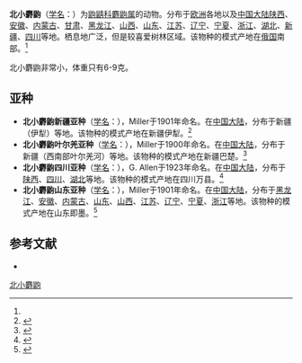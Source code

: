{{Speciesbox
| name = 北小麝鼩
| status = LC
| status_system = iucn3.1
| status_ref = <ref name=iucn>{{IUCN2006 | assessors = Hutterer, R., Amori, G., Kryštufek, B., Yigit, N., Mitsain, G. & Muñoz, L.J.P. | year = 2008 | id = 29656 | title = Crocidura suaveolens | downloaded = 2009-06-12}}</ref>
| image = Gartenspitzmaus.jpg
| image_width = 240px
| genus = Crocidura
| species = suaveolens
| authority = (Pallas, 1811)<ref name='id69'>{{cite web| url =http://www.bioinfo.cn/db05/BjdwSpecies.php?action=view&id=69| title =北小麝鼩| work =《中国动物物种编目数据库》| publisher =中国科学院微生物研究所| author =中国科学院动物研究所| accessdate =2009-03-27| deadurl =yes| archiveurl =https://web.archive.org/web/20160305010610/http://www.bioinfo.cn/db05/BjdwSpecies.php?action=view&id=69| archivedate =2016-03-05}}</ref>
|range_map =Crocidura suaveolens distribution.jpg
|range_map_caption = 北小麝鼩分布于红色地区
}}

'''北小麝鼩'''（[[学名|学名]]：{{lang|la|''Crocidura suaveolens''}}）为[[鼩鼱科|鼩鼱科]][[麝鼩属|麝鼩属]]的动物。分布于[[欧洲|欧洲]]各地以及[[中国大陆|中国大陆]][[陕西|陕西]]、[[安徽|安徽]]、[[内蒙古|内蒙古]]、[[甘肃|甘肃]]、[[黑龙江|黑龙江]]、[[山西|山西]]、[[山东|山东]]、[[江苏|江苏]]、[[辽宁|辽宁]]、[[宁夏|宁夏]]、[[浙江|浙江]]、[[湖北|湖北]]、[[新疆|新疆]]、[[四川|四川]]等地。栖息地广泛，但是较喜爱树林区域。该物种的模式产地在[[俄国|俄国]]南部。<ref name='id69'/>

北小麝鼩非常小，体重只有6-9克。
== 亚种 ==
* '''北小麝鼩新疆亚种'''（[[学名|学名]]：{{lang|la|''Crocidura suaveolens ilensis''}}），Miller于1901年命名。在[[中国大陆|中国大陆]]，分布于新疆（伊犁）等地。该物种的模式产地在新疆伊犁。<ref name='id70'>{{cite web| url =http://www.bioinfo.cn/db05/BjdwSpecies.php?action=view&id=70| title =北小麝鼩新疆亚种| work =《中国动物物种编目数据库》| publisher =中国科学院微生物研究所| author =中国科学院动物研究所| accessdate =2009-03-27| deadurl =yes| archiveurl =https://web.archive.org/web/20160305070223/http://www.bioinfo.cn/db05/BjdwSpecies.php?action=view&id=70| archivedate =2016-03-05}}</ref>
* '''北小麝鼩叶尔羌亚种'''（[[学名|学名]]：{{lang|la|''Crocidura suaveolens lignicolor''}}），Miller于1900年命名。在[[中国大陆|中国大陆]]，分布于新疆（西南部叶尔羌河）等地。该物种的模式产地在新疆巴楚。<ref name='id71'>{{cite web| url =http://www.bioinfo.cn/db05/BjdwSpecies.php?action=view&id=71| title =北小麝鼩叶尔羌亚种| work =《中国动物物种编目数据库》| publisher =中国科学院微生物研究所| author =中国科学院动物研究所| accessdate =2009-03-27| deadurl =yes| archiveurl =https://web.archive.org/web/20160305001805/http://www.bioinfo.cn/db05/BjdwSpecies.php?action=view&id=71| archivedate =2016-03-05}}</ref>
* '''北小麝鼩四川亚种'''（[[学名|学名]]：{{lang|la|''Crocidura suaveolens phaeopus''}}），G. Allen于1923年命名。在[[中国大陆|中国大陆]]，分布于[[陕西|陕西]]、[[四川|四川]]、[[湖北|湖北]]等地。该物种的模式产地在四川万县。<ref name='id72'>{{cite web| url =http://www.bioinfo.cn/db05/BjdwSpecies.php?action=view&id=72| title =北小麝鼩四川亚种| work =《中国动物物种编目数据库》| publisher =中国科学院微生物研究所| author =中国科学院动物研究所| accessdate =2009-03-27| deadurl =yes| archiveurl =https://web.archive.org/web/20160305052943/http://www.bioinfo.cn/db05/BjdwSpecies.php?action=view&id=72| archivedate =2016-03-05}}</ref>
* '''北小麝鼩山东亚种'''（[[学名|学名]]：{{lang|la|''Crocidura suaveolens shantungensis''}}），Miller于1901年命名。在[[中国大陆|中国大陆]]，分布于[[黑龙江|黑龙江]]、[[安徽|安徽]]、[[内蒙古|内蒙古]]、[[山东|山东]]、[[山西|山西]]、[[江苏|江苏]]、[[辽宁|辽宁]]、[[宁夏|宁夏]]、[[浙江|浙江]]等地。该物种的模式产地在山东即墨。<ref name='id73'>{{cite web| url =http://www.bioinfo.cn/db05/BjdwSpecies.php?action=view&id=73| title =北小麝鼩山东亚种| work =《中国动物物种编目数据库》| publisher =中国科学院微生物研究所| author =中国科学院动物研究所| accessdate =2009-03-27| deadurl =yes| archiveurl =https://web.archive.org/web/20160305045850/http://www.bioinfo.cn/db05/BjdwSpecies.php?action=view&id=73| archivedate =2016-03-05}}</ref>

== 参考文献 ==
{{reflist}}
* {{ITIS|ID=633681|taxon=Crocidura suaveolens}}
{{Taxonbar|from=Q827270}}

[[Category:麝鼩属|北小麝鼩]]